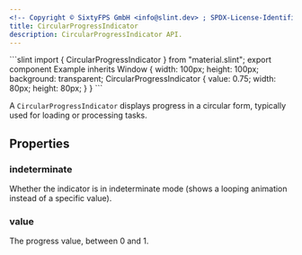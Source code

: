 ```yaml
---
<!-- Copyright © SixtyFPS GmbH <info@slint.dev> ; SPDX-License-Identifier: MIT -->
title: CircularProgressIndicator
description: CircularProgressIndicator API.
---
```



<CodeSnippetMD imagePath="/src/assets/generated/circularprogressindicator.png" imageWidth="300" imageHeight="200" imageAlt="">
```slint
import { CircularProgressIndicator } from "material.slint";
export component Example inherits Window {
    width: 100px;
    height: 100px;
    background: transparent;
    CircularProgressIndicator {
        value: 0.75;
        width: 80px;
        height: 80px;
    }
}
```
</CodeSnippetMD>

A `CircularProgressIndicator` displays progress in a circular form, typically used for loading or processing tasks.

## Properties

### indeterminate
<SlintProperty propName="indeterminate" typeName="bool">
Whether the indicator is in indeterminate mode (shows a looping animation instead of a specific value).
</SlintProperty>

### value
<SlintProperty propName="value" typeName="float">
The progress value, between 0 and 1.
</SlintProperty>